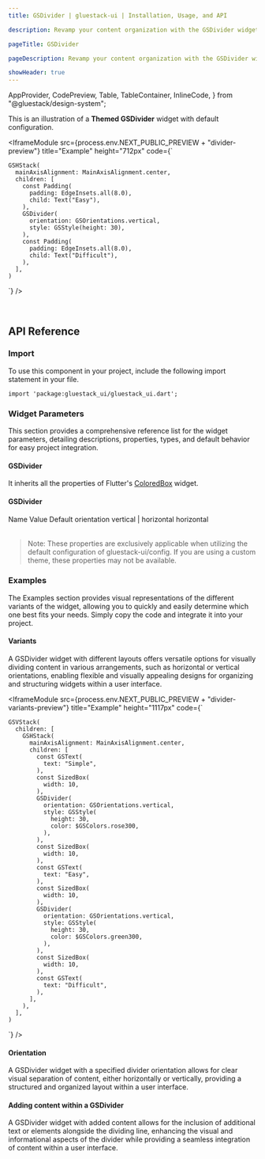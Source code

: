 ```yaml
---
title: GSDivider | gluestack-ui | Installation, Usage, and API

description: Revamp your content organization with the GSDivider widget! Use it to visually separate different sections of a list or group for a more structured and easy-to-read interface.

pageTitle: GSDivider

pageDescription: Revamp your content organization with the GSDivider widget! Use it to visually separate different sections of a list or group for a more structured and easy-to-read interface.

showHeader: true
---
```



  AppProvider,
  CodePreview,
  Table,
  TableContainer,
  InlineCode,
} from "@gluestack/design-system";

<Meta title="Components/Layout/Divider" />

This is an illustration of a **Themed GSDivider** widget with default configuration.

<IframeModule
  src={process.env.NEXT_PUBLIC_PREVIEW + "divider-preview"}
  title="Example"
  height="712px"
  code={`

    GSHStack(
      mainAxisAlignment: MainAxisAlignment.center,
      children: [
        const Padding(
          padding: EdgeInsets.all(8.0),
          child: Text("Easy"),
        ),
        GSDivider(
          orientation: GSOrientations.vertical,
          style: GSStyle(height: 30),
        ),
        const Padding(
          padding: EdgeInsets.all(8.0),
          child: Text("Difficult"),
        ),
      ],
    )

`}
/>

<br />

## API Reference

### Import

To use this component in your project, include the following import statement in your file.

```
import 'package:gluestack_ui/gluestack_ui.dart';
```

### Widget Parameters

This section provides a comprehensive reference list for the widget parameters, detailing descriptions, properties, types, and default behavior for easy project integration.

#### GSDivider

It inherits all the properties of Flutter's [ColoredBox](https://api.flutter.dev/flutter/widgets/ColoredBox-class.html) widget.

#### GSDivider

<AppProvider>
  <TableContainer>
    <Table>
      <Table.THead>
        <Table.TR>
          <Table.TH>
            <Table.TText>Name</Table.TText>
          </Table.TH>
          <Table.TH>
            <Table.TText>Value</Table.TText>
          </Table.TH>
          <Table.TH>
            <Table.TText>Default</Table.TText>
          </Table.TH>
        </Table.TR>
      </Table.THead>
      <Table.TBody>
        <Table.TR>
          <Table.TD>
            <Table.TText>
              <InlineCode>orientation</InlineCode>
            </Table.TText>
          </Table.TD>
          <Table.TD>
            <Table.TText>vertical | horizontal</Table.TText>
          </Table.TD>
          <Table.TD>
            <Table.TText>horizontal</Table.TText>
          </Table.TD>
        </Table.TR>
      </Table.TBody>
    </Table>
  </TableContainer>
</AppProvider>

> Note: These properties are exclusively applicable when utilizing the default configuration of gluestack-ui/config. If you are using a custom theme, these properties may not be available.

### Examples

The Examples section provides visual representations of the different variants of the widget, allowing you to quickly and easily determine which one best fits your needs. Simply copy the code and integrate it into your project.

#### Variants

A GSDivider widget with different layouts offers versatile options for visually dividing content in various arrangements, such as horizontal or vertical orientations, enabling flexible and visually appealing designs for organizing and structuring widgets within a user interface.

<IframeModule
  src={process.env.NEXT_PUBLIC_PREVIEW + "divider-variants-preview"}
  title="Example"
  height="1117px"
  code={`

    GSVStack(
      children: [
        GSHStack(
          mainAxisAlignment: MainAxisAlignment.center,
          children: [
            const GSText(
              text: "Simple",
            ),
            const SizedBox(
              width: 10,
            ),
            GSDivider(
              orientation: GSOrientations.vertical,
              style: GSStyle(
                height: 30,
                color: $GSColors.rose300,
              ),
            ),
            const SizedBox(
              width: 10,
            ),
            const GSText(
              text: "Easy",
            ),
            const SizedBox(
              width: 10,
            ),
            GSDivider(
              orientation: GSOrientations.vertical,
              style: GSStyle(
                height: 30,
                color: $GSColors.green300,
              ),
            ),
            const SizedBox(
              width: 10,
            ),
            const GSText(
              text: "Difficult",
            ),
          ],
        ),
      ],
    )

`}
/>

#### Orientation

A GSDivider widget with a specified divider orientation allows for clear visual separation of content, either horizontally or vertically, providing a structured and organized layout within a user interface.

#### Adding content within a GSDivider

A GSDivider widget with added content allows for the inclusion of additional text or elements alongside the dividing line, enhancing the visual and informational aspects of the divider while providing a seamless integration of content within a user interface.

<br />
